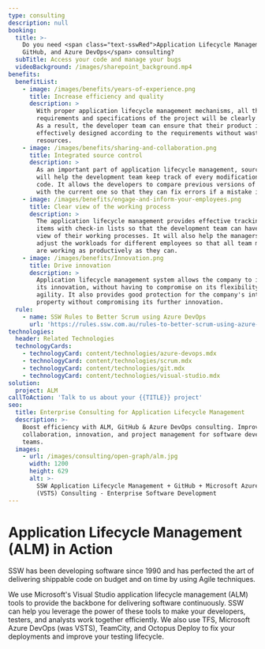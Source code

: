 ```yaml
---
type: consulting
description: null
booking:
  title: >-
    Do you need <span class="text-sswRed">Application Lifecycle Management,
    GitHub, and Azure DevOps</span> consulting?
  subTitle: Access your code and manage your bugs
  videoBackground: /images/sharepoint_background.mp4
benefits:
  benefitList:
    - image: /images/benefits/years-of-experience.png
      title: Increase efficiency and quality
      description: >
        With proper application lifecycle management mechanisms, all the
        requirements and specifications of the project will be clearly defined.
        As a result, the developer team can ensure that their product is
        effectively designed according to the requirements without wasting extra
        resources.
    - image: /images/benefits/sharing-and-collaboration.png
      title: Integrated source control
      description: >
        As an important part of application lifecycle management, source control
        will help the development team keep track of every modification to the
        code. It allows the developers to compare previous versions of the code
        with the current one so that they can fix errors if a mistake is made.
    - image: /images/benefits/engage-and-inform-your-employees.png
      title: Clear view of the working process
      description: >
        The application lifecycle management provides effective tracking of work
        items with check-in lists so that the development team can have a clear
        view of their working processes. It will also help the managers to
        adjust the workloads for different employees so that all team members
        are working as productively as they can.
    - image: /images/benefits/Innovation.png
      title: Drive innovation
      description: >
        Application lifecycle management system allows the company to increase
        its innovation, without having to compromise on its flexibility or
        agility. It also provides good protection for the company's intellectual
        property without compromising its further innovation.
  rule:
    - name: SSW Rules to Better Scrum using Azure DevOps
      url: 'https://rules.ssw.com.au/rules-to-better-scrum-using-azure-devops'
technologies:
  header: Related Technologies
  technologyCards:
    - technologyCard: content/technologies/azure-devops.mdx
    - technologyCard: content/technologies/scrum.mdx
    - technologyCard: content/technologies/git.mdx
    - technologyCard: content/technologies/visual-studio.mdx
solution:
  project: ALM
callToAction: 'Talk to us about your {{TITLE}} project'
seo:
  title: Enterprise Consulting for Application Lifecycle Management
  description: >-
    Boost efficiency with ALM, GitHub & Azure DevOps consulting. Improve
    collaboration, innovation, and project management for software development
    teams.
  images:
    - url: /images/consulting/open-graph/alm.jpg
      width: 1200
      height: 629
      alt: >-
        SSW Application Lifecycle Management + GitHub + Microsoft Azure DevOps
        (VSTS) Consulting - Enterprise Software Development
---
```


# **Application Lifecycle Management (ALM)** in Action

<VideoEmbed url="https://www.youtube.com/watch?v=pTpJNU-czHY" />

SSW has been developing software since 1990 and has perfected the art of delivering shippable code on budget and on time by using Agile techniques.

We use Microsoft's Visual Studio application lifecycle management (ALM) tools to provide the backbone for delivering software continuously. SSW can help you leverage the power of these tools to make your developers, testers, and analysts work together efficiently. We also use TFS, Microsoft Azure DevOps (was VSTS), TeamCity, and Octopus Deploy to fix your deployments and improve your testing lifecycle.
